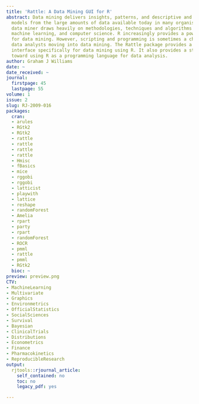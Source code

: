 ```yaml
---
title: 'Rattle: A Data Mining GUI for R'
abstract: Data mining delivers insights, patterns, and descriptive and predictive
  models from the large amounts of data available today in many organisations. The
  data miner draws heavily on methodologies, techniques and algorithms from statistics,
  machine learning, and computer science. R increasingly provides a powerful platform
  for data mining. However, scripting and programming is sometimes a challenge for
  data analysts moving into data mining. The Rattle package provides a graphical user
  interface specifically for data mining using R. It also provides a stepping stone
  toward using R as a programming language for data analysis.
author: Graham J Williams
date: ~
date_received: ~
journal:
  firstpage: 45
  lastpage: 55
volume: 1
issue: 2
slug: RJ-2009-016
packages:
  cran:
  - arules
  - RGtk2
  - RGtk2
  - rattle
  - rattle
  - rattle
  - rattle
  - Hmisc
  - fBasics
  - mice
  - rggobi
  - rggobi
  - latticist
  - playwith
  - lattice
  - reshape
  - randomForest
  - Amelia
  - rpart
  - party
  - rpart
  - randomForest
  - ROCR
  - pmml
  - rattle
  - pmml
  - RGtk2
  bioc: ~
preview: preview.png
CTV:
- MachineLearning
- Multivariate
- Graphics
- Environmetrics
- OfficialStatistics
- SocialSciences
- Survival
- Bayesian
- ClinicalTrials
- Distributions
- Econometrics
- Finance
- Pharmacokinetics
- ReproducibleResearch
output:
  rjtools::rjournal_article:
    self_contained: no
    toc: no
    legacy_pdf: yes

---
```

